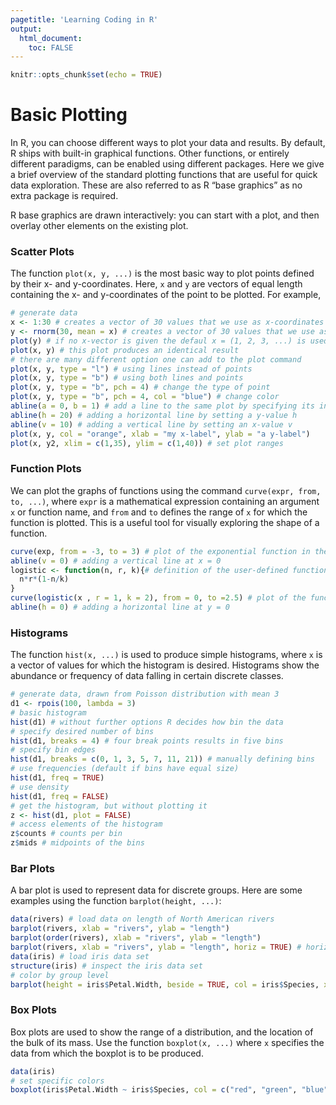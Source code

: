 ```yaml
---
pagetitle: 'Learning Coding in R'
output: 
  html_document:
    toc: FALSE
---
```


```r
knitr::opts_chunk$set(echo = TRUE)
```

# Basic Plotting {.tabset}

In R, you can choose different ways to plot your data and results. By default, R ships with built-in graphical functions. Other functions, or entirely different paradigms, can be enabled using different packages. Here we give a brief overview of the standard plotting functions that are useful for quick data exploration. These are also referred to as R “base graphics” as no extra package is required.

R base graphics are drawn interactively: you can start with a plot, and then overlay other elements on the existing plot.

### Scatter Plots

The function ```plot(x, y, ...)``` is the most basic way to plot points defined by their x- and y-coordinates. Here, ```x``` and ```y``` are vectors of equal length containing the x- and y-coordinates of the point to be plotted. For example,

```r
# generate data
x <- 1:30 # creates a vector of 30 values that we use as x-coordinates
y <- rnorm(30, mean = x) # creates a vector of 30 values that we use as y-coordinates; each values is drawn from normal distribution with with an increasing mean value
plot(y) # if no x-vector is given the defaul x = (1, 2, 3, ...) is used
plot(x, y) # this plot produces an identical result
# there are many different option one can add to the plot command
plot(x, y, type = "l") # using lines instead of points
plot(x, y, type = "b") # using both lines and points
plot(x, y, type = "b", pch = 4) # change the type of point
plot(x, y, type = "b", pch = 4, col = "blue") # change color
abline(a = 0, b = 1) # add a line to the same plot by specifying its intercept a and slope b,
abline(h = 20) # adding a horizontal line by setting a y-value h
abline(v = 10) # adding a vertical line by setting an x-value v
plot(x, y, col = "orange", xlab = "my x-label", ylab = "a y-label")
plot(x, y2, xlim = c(1,35), ylim = c(1,40)) # set plot ranges
```

### Function Plots

We can plot the graphs of functions using the command ```curve(expr, from, to, ...)```, where ```expr``` is a mathematical expression containing an argument ```x``` or function name, and ```from``` and ```to``` defines the range of ```x``` for which the function is plotted. This is a useful tool for visually exploring the shape of a function.

```r
curve(exp, from = -3, to = 3) # plot of the exponential function in the interval (-3, 3)
abline(v = 0) # adding a vertical line at x = 0
logistic <- function(n, r, k){# definition of the user-defined function giving the population growth rate of a logistically growing population as a function the current population size n, the intrinsic growth rate r and the carrying capacity k
  n*r*(1-n/k)
}
curve(logistic(x , r = 1, k = 2), from = 0, to =2.5) # plot of the function logistic as a function of the population size n = x
abline(h = 0) # adding a horizontal line at y = 0
```

### Histograms

The function ```hist(x, ...)``` is used to produce simple histograms, where ```x``` is a vector of values for which the histogram is desired. Histograms show the abundance or frequency of data falling in certain discrete classes.

```r
# generate data, drawn from Poisson distribution with mean 3
d1 <- rpois(100, lambda = 3)
# basic histogram
hist(d1) # without further options R decides how bin the data
# specify desired number of bins
hist(d1, breaks = 4) # four break points results in five bins
# specify bin edges
hist(d1, breaks = c(0, 1, 3, 5, 7, 11, 21)) # manually defining bins
# use frequencies (default if bins have equal size)
hist(d1, freq = TRUE)
# use density
hist(d1, freq = FALSE)
# get the histogram, but without plotting it
z <- hist(d1, plot = FALSE)
# access elements of the histogram
z$counts # counts per bin
z$mids # midpoints of the bins
```

### Bar Plots

A bar plot is used to represent data for discrete groups. Here are some examples using the function ```barplot(height, ...)```:

```r
data(rivers) # load data on length of North American rivers
barplot(rivers, xlab = "rivers", ylab = "length")
barplot(order(rivers), xlab = "rivers", ylab = "length")
barplot(rivers, xlab = "rivers", ylab = "length", horiz = TRUE) # horizontal
data(iris) # load iris data set
structure(iris) # inspect the iris data set
# color by group level
barplot(height = iris$Petal.Width, beside = TRUE, col = iris$Species, xlab = "species")
```

### Box Plots

Box plots are used to show the range of a distribution, and the location of the bulk of its mass. Use the function ```boxplot(x, ...)``` where ```x``` specifies the data from which the boxplot is to be produced.

```r
data(iris)
# set specific colors
boxplot(iris$Petal.Width ~ iris$Species, col = c("red", "green", "blue"))
```

